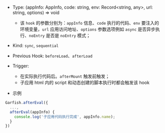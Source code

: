 
- Type: <Highlight> (appInfo: AppInfo, code: string, env: Record<string, any>, url: string, options) => void </Highlight>
  - 该 `hook` 的参数分别为：`appInfo` 信息、`code` 执行的代码、`env` 要注入的环境变量，`url` 应用访问地址、`options` 参数选项例如 `async` 是否异步执行、`noEntry` 是否是 `noEntry` 模式；
- Kind: `sync`, `sequential`
- Previous Hook: `beforeLoad`、`afterLoad`
- Trigger:

  - 在实际执行代码后。`afterMount` 触发前触发；
  - 子应用 html 内的 script 和动态创建的脚本执行时都会触发该 hook

- 示例

```ts
Garfish.afterEval({
  ...,
  afterEval(appInfo) {
    console.log('子应用代码执行完成', appInfo.name);
  }
})
```
